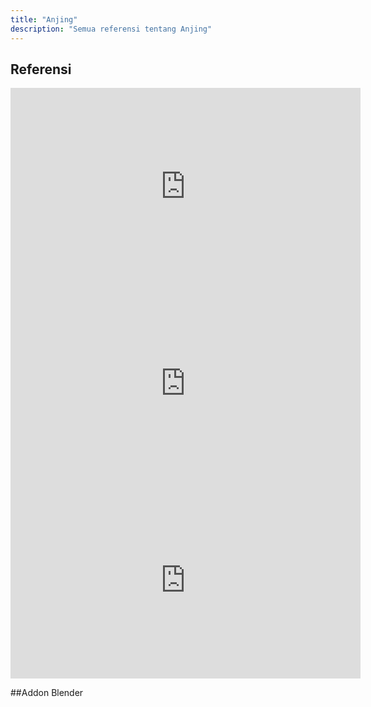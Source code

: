 ```yaml
---
title: "Anjing"
description: "Semua referensi tentang Anjing"
---
```

## Referensi
<iframe
  width="560"
  height="315"
  src="https://www.youtube.com/embed/DmGlaKeLBVY"
  title="YouTube video player"
  frameBorder="0"
  allow="accelerometer; autoplay; clipboard-write; encrypted-media; gyroscope; picture-in-picture"
  allowFullScreen
  style={{ width: '100%', borderRadius: '0.5rem' }}
></iframe>
<iframe
  width="560"
  height="315"
  src="https://www.youtube.com/embed/yFfNQ2SS4a4"
  title="YouTube video player"
  frameBorder="0"
  allow="accelerometer; autoplay; clipboard-write; encrypted-media; gyroscope; picture-in-picture"
  allowFullScreen
  style={{ width: '100%', borderRadius: '0.5rem' }}
></iframe>
<iframe
  width="560"
  height="315"
  src="https://www.youtube.com/embed/tLrRlXxM5Yw"
  title="YouTube video player"
  frameBorder="0"
  allow="accelerometer; autoplay; clipboard-write; encrypted-media; gyroscope; picture-in-picture"
  allowFullScreen
  style={{ width: '100%', borderRadius: '0.5rem' }}
></iframe>

##Addon Blender